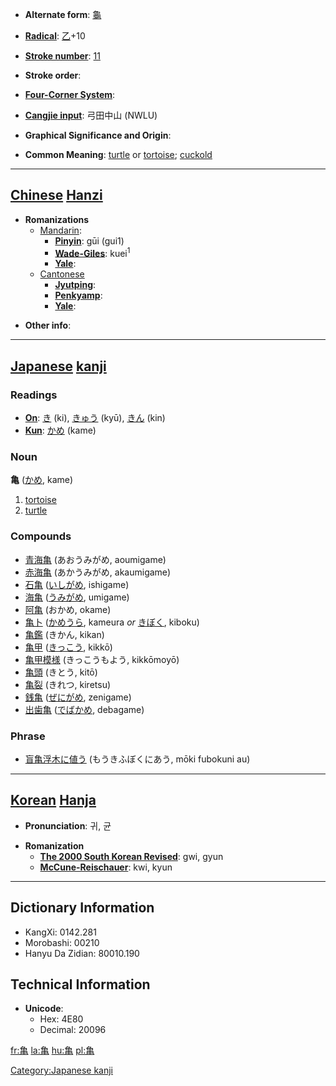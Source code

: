 * '''Alternate form''': [[龜]]

* '''[[Wiktionary:Chinese radical index| Radical]]''': [[Wiktionary:Chinese radical index 乙|乙]]+10

* '''[[Wiktionary:Chinese total strokes index|Stroke number]]''': [[Wiktionary:Chinese total strokes index 11|11]]

* '''Stroke order''': 

* '''[[Wiktionary:Chinese four corner index|Four-Corner System]]''': 

* '''[[Wiktionary:Chinese Cangjie index|Cangjie input]]''': 弓田中山 (NWLU)

* '''Graphical Significance and Origin''': 

* '''Common Meaning''': [[turtle]] or [[tortoise]]; [[cuckold]]

----

== [[Chinese]] [[Hanzi]] ==

* '''Romanizations'''
** [[Mandarin]]:
*** '''[[Pinyin]]''': gūi (gui1)
*** '''[[Wade-Giles]]''': kuei<sup>1</sup>
*** '''[[Yale]]''': 
**[[Cantonese]]
***'''[[Jyutping]]''':
***'''[[Penkyamp]]''': 
***'''[[Yale]]''': 

* '''Other info''': 

----

== [[Japanese]] [[kanji]] ==

===Readings===
* '''[[On]]''': [[き]] (ki), [[きゅう]] (kyū), [[きん]] (kin)
* '''[[Kun]]''': [[かめ]] (kame)

===Noun===
'''亀''' ([[かめ]], kame)
#[[tortoise]]
#[[turtle]]

===Compounds===
*[[青海亀]] (あおうみがめ, aoumigame)
*[[赤海亀]] (あかうみがめ, akaumigame)
*[[石亀]] ([[いしがめ]], ishigame)
*[[海亀]] ([[うみがめ]], umigame)
*[[阿亀]] (おかめ, okame)
*[[亀卜]] ([[かめうら]], kameura ''or'' [[きぼく]], kiboku)
*[[亀鑑]] (きかん, kikan)
*[[亀甲]] ([[きっこう]], kikkō)
*[[亀甲模様]] (きっこうもよう, kikkōmoyō)
*[[亀頭]] (きとう, kitō)
*[[亀裂]] (きれつ, kiretsu)
*[[銭亀]] ([[ぜにがめ]], zenigame)
*[[出歯亀]] ([[でばかめ]], debagame)

===Phrase===
*[[盲亀浮木に値う]] (もうきふぼくにあう, mōki fubokuni au)
----

== [[Korean]] [[Hanja]] ==

* '''Pronunciation''': 귀, 균

* '''Romanization'''
** '''[[The 2000 South Korean Revised Romanization|The 2000 South Korean Revised]]''': gwi, gyun
** '''[[McCune-Reischauer]]''': kwi, kyun

----

== Dictionary Information ==

* KangXi: 0142.281
* Morobashi: 00210
* Hanyu Da Zidian: 80010.190

== Technical Information ==

* '''Unicode''':
** Hex: 4E80
** Decimal: 20096

[[Category:Japanese kanji]]

[[fr:亀]]
[[la:亀]]
[[hu:亀]]
[[pl:亀]]
